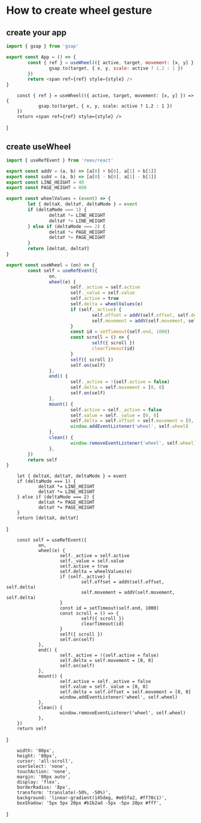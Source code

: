 # How to create wheel gesture

## create your app

```js
import { gsap } from 'gsap'

export const App = () => {
        const { ref } = useWheel(({ active, target, movement: [x, y] }) => {
                gsap.to(target, { x, y, scale: active ? 1.2 : 1 })
        })
        return <span ref={ref} style={style} />
}
```


        const { ref } = useWheel(({ active, target, movement: [x, y] }) => {
                gsap.to(target, { x, y, scale: active ? 1.2 : 1 })
        })
        return <span ref={ref} style={style} />
}

<App />

## create useWheel

```js
import { useRefEvent } from 'reev/react'

export const addV = (a, b) => [a[0] + b[0], a[1] + b[1]]
export const subV = (a, b) => [a[0] - b[0], a[1] - b[1]]
export const LINE_HEIGHT = 40
export const PAGE_HEIGHT = 800

export const wheelValues = (event) => {
        let { deltaX, deltaY, deltaMode } = event
        if (deltaMode === 1) {
                deltaX *= LINE_HEIGHT
                deltaY *= LINE_HEIGHT
        } else if (deltaMode === 2) {
                deltaX *= PAGE_HEIGHT
                deltaY *= PAGE_HEIGHT
        }
        return [deltaX, deltaY]
}

export const useWheel = (on) => {
        const self = useRefEvent({
                on,
                wheel(e) {
                        self._active = self.active
                        self._value = self.value
                        self.active = true
                        self.delta = wheelValues(e)
                        if (self._active) {
                                self.offset = addV(self.offset, self.delta)
                                self.movement = addV(self.movement, self.delta)
                        }
                        const id = setTimeout(self.end, 1000)
                        const scroll = () => {
                                self({ scroll })
                                clearTimeout(id)
                        }
                        self({ scroll })
                        self.on(self)
                },
                end() {
                        self._active = !(self.active = false)
                        self.delta = self.movement = [0, 0]
                        self.on(self)
                },
                mount() {
                        self.active = self._active = false
                        self.value = self._value = [0, 0]
                        self.delta = self.offset = self.movement = [0, 0]
                        window.addEventListener('wheel', self.wheel)
                },
                clean() {
                        window.removeEventListener('wheel', self.wheel)
                },
        })
        return self
}
```



        let { deltaX, deltaY, deltaMode } = event
        if (deltaMode === 1) {
                deltaX *= LINE_HEIGHT
                deltaY *= LINE_HEIGHT
        } else if (deltaMode === 2) {
                deltaX *= PAGE_HEIGHT
                deltaY *= PAGE_HEIGHT
        }
        return [deltaX, deltaY]
}

        const self = useRefEvent({
                on,
                wheel(e) {
                        self._active = self.active
                        self._value = self.value
                        self.active = true
                        self.delta = wheelValues(e)
                        if (self._active) {
                                self.offset = addV(self.offset, self.delta)
                                self.movement = addV(self.movement, self.delta)
                        }
                        const id = setTimeout(self.end, 1000)
                        const scroll = () => {
                                self({ scroll })
                                clearTimeout(id)
                        }
                        self({ scroll })
                        self.on(self)
                },
                end() {
                        self._active = !(self.active = false)
                        self.delta = self.movement = [0, 0]
                        self.on(self)
                },
                mount() {
                        self.active = self._active = false
                        self.value = self._value = [0, 0]
                        self.delta = self.offset = self.movement = [0, 0]
                        window.addEventListener('wheel', self.wheel)
                },
                clean() {
                        window.removeEventListener('wheel', self.wheel)
                },
        })
        return self
}

        width: '80px',
        height: '80px',
        cursor: 'all-scroll',
        userSelect: 'none',
        touchAction: 'none',
        margin: '80px auto',
        display: 'flex',
        borderRadius: '8px',
        transform: 'translate(-50%, -50%)',
        background: 'linear-gradient(145deg, #e65fa2, #ff70c1)',
        boxShadow: '5px 5px 20px #b1b2ad -5px -5px 20px #fff',
}
